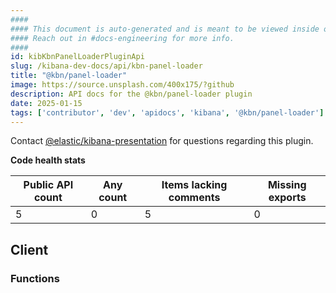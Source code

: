 ```yaml
---
####
#### This document is auto-generated and is meant to be viewed inside our experimental, new docs system.
#### Reach out in #docs-engineering for more info.
####
id: kibKbnPanelLoaderPluginApi
slug: /kibana-dev-docs/api/kbn-panel-loader
title: "@kbn/panel-loader"
image: https://source.unsplash.com/400x175/?github
description: API docs for the @kbn/panel-loader plugin
date: 2025-01-15
tags: ['contributor', 'dev', 'apidocs', 'kibana', '@kbn/panel-loader']
---
```




Contact [@elastic/kibana-presentation](https://github.com/orgs/elastic/teams/kibana-presentation) for questions regarding this plugin.

**Code health stats**

| Public API count  | Any count | Items lacking comments | Missing exports |
|-------------------|-----------|------------------------|-----------------|
| 5 | 0 | 5 | 0 |

## Client

### Functions
<DocDefinitionList data={kbnPanelLoaderObj.client.functions}/>

